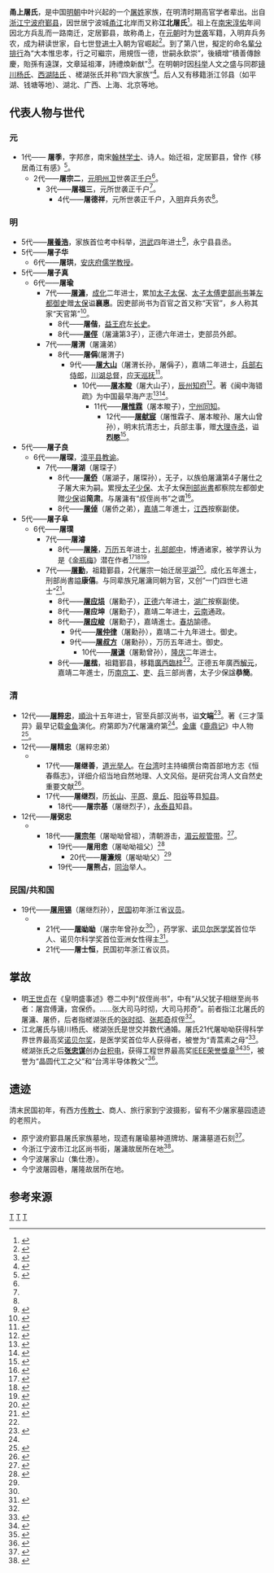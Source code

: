 '''甬上屠氏'''，是中国[[明朝|明朝]]中叶兴起的一个[[屠姓|屠姓]]家族，在明清时期高官学者辈出。出自[[浙江|浙江]][[宁波府|宁波府]][[鄞县|鄞县]]，因世居宁波城[[甬江|甬江]]北岸而又称'''江北屠氏'''<ref name="tu family yidu">{{cite web |url=http://news.cnnb.com.cn/system/2015/11/29/008436082.shtml |title=據專家考證 屠呦呦祖上為鄞縣望族屠氏 |publisher=中国宁波网 |date=2015-11-29 |access-date=2021-05-29 |archive-date=2021-06-02 |archive-url=https://web.archive.org/web/20210602212628/http://news.cnnb.com.cn/system/2015/11/29/008436082.shtml |dead-url=no }}</ref>。祖上在[[南宋|南宋]][[淳佑|淳佑]]年间因北方兵乱而一路南迁，定居鄞县，故称甬上，在[[元朝|元朝]]时为[[世袭|世袭]]军籍，入明弃兵务农，成为耕读世家，自七世登[[进士|进士]]入朝为官崛起<ref name="simingzhutan">{{cite book|volume=46卷 |title=《四明談助》|author=徐兆昺  |year=1828 |location=宁波府 |page=17 |publisher=Columbia University（原本收藏）}}</ref>。到了第八世，擬定的命名[[昭穆|輩分排行]]為“大本惟忠孝，行之可繼宗，用規恆一德，世嗣永欽崇”，後續增“積善傳餘慶，貽孫有遠謀，文章延祖澤，詩禮煥新猷”<ref>{{Cite web |url=http://blog.sina.com.cn/s/blog_ae6f81280102vxk4.html |title=屠呦呦宗谱寻访记 |access-date=2019-05-08 |archive-date=2019-05-08 |archive-url=https://web.archive.org/web/20190508125605/http://blog.sina.com.cn/s/blog_ae6f81280102vxk4.html |dead-url=no }}</ref>。在明朝时因[[科举|科举]]人文之盛与同郡[[镜川杨氏|镜川杨氏]]、[[:Category:西湖陆氏|西湖陆氏]] 、槎湖张氏并称“四大家族”<ref name="ningbo tu">{{cite web |url=http://daily.cnnb.com.cn/nbwb/html/2015-11/29/content_915026.htm?div=-1 |title=宁波屠氏的渊源 |publisher=宁波晚报 |author=屠柏荣 |date=2015年11月29日 星期日 |access-date=2016年6月6日 |archive-date=2019年4月4日 |archive-url=https://web.archive.org/web/20190404003352/http://daily.cnnb.com.cn/nbwb/html/2015-11/29/content_915026.htm?div=-1 |dead-url=no }}</ref>。后人又有移籍浙江邻县（如平湖、钱塘等地）、湖北、广西、上海、北京等地。

==代表人物与世代==
===元===
* 1代—— '''屠季'''，字邦彦，南宋[[翰林学士|翰林学士]]、诗人。始迁祖，定居鄞县，曾作《移居甬江有感》<ref>{{cite web |url=http://sou-yun.com/poemindex.aspx?dynasty=Song&author=%E5%B1%A0%E5%AD%A3 |title=屠季 |publisher=诗词索引 |access-date=2016-06-06 |archive-date=2017-06-15 |archive-url=https://web.archive.org/web/20170615041858/http://sou-yun.com/PoemIndex.aspx?dynasty=Song&author=%e5%b1%a0%e5%ad%a3 |dead-url=no }}</ref>。
** 2代——'''屠宗二'''，[[元朝|元]][[明州|明州]][[衛所制|卫]]世袭正[[千户|千户]]<ref name="tu family yidu"/>。
*** 3代——'''屠福三'''，元所世袭正千户<ref name="tu family yidu"/>。
**** 4代——'''屠德祥'''，元所世袭正千户，入[[明朝|明]]弃兵务农<ref name="tu family yidu"/>。

===明===
* 5代——'''[[屠養浩|屠養浩]]'''，家族首位考中科举，[[洪武|洪武]]四年进士<ref>{{cite web|url=http://jdfz.org.cn:8000/view.aspx?id=828&catid=9|title=江东历代望族和宗族中的进士|publisher=江东史志|author=东书|date=2012-11-07|deadurl=yes|archiveurl=https://web.archive.org/web/20140727171519/http://jdfz.org.cn:8000/view.aspx?id=828&catid=9|archivedate=2014-07-27|access-date=2016-06-06}}</ref>，永宁县县丞。
* 5代——'''屠子华'''
** 6代——'''屠珙'''，[[安庆府|安庆府]][[府教授|儒学教授]]。
* 5代——'''屠子真'''
** 6代——'''屠瑜''' 
*** 7代——'''[[屠滽|屠滽]]'''，[[成化|成化]]二年进士，累加[[太子太保|太子太保]]、[[太子太傅|太子太傅]][[吏部尚书|吏部尚书]]兼[[左都御史|左都御史]]赠[[太保|太保]]谥'''襄惠'''。因吏部尚书为百官之首又称“天官”，乡人称其家“天官第”<ref>{{cite web|url=http://www.jbsz.gov.cn/detail.asp?xw_id=899|title=三朝元老--屠滽|publisher=江北区史志|date=2010-10-12}}{{dead link|date=2018年3月 |bot=InternetArchiveBot |fix-attempted=yes }}</ref>。
**** 8代——'''屠偕'''，[[明朝王府|益王府]]左[[长史|长史]]。
**** 8代——'''[[屠俓|屠俓]]'''（屠滽第3子），正德六年进士，吏部员外郎。
*** 7代——'''屠渭'''（屠滽弟）
**** 8代——'''屠偁'''(屠渭子)
***** 9代——'''[[屠大山|屠大山]]'''（屠渭长孙，屠偁子），嘉靖二年进士，[[兵部右侍郎|兵部右侍郎]]，[[湖廣貴州四川總督|川湖总督]]，[[應天巡撫|应天巡抚]]<ref>{{cite web|url=http://www.nbdaj.gov.cn/dandt/ysrw/mc/200712/t20071226_6244.html |title=屠大山 |publisher=宁波档案网 |date=2015-04-27}}</ref>。
****** 10代——'''[[屠本畯|屠本畯]]'''（屠大山子），[[辰州|辰州]][[知府|知府]]<ref>{{cite web |url=http://agri-history.ihns.ac.cn/agriculturists/tbj.htm |title=屠本畯 |access-date=2016-06-06 |archive-date=2016-07-04 |archive-url=https://web.archive.org/web/20160704104032/http://agri-history.ihns.ac.cn/agriculturists/tbj.htm |dead-url=no }}</ref>。著《闽中海错疏》为中国最早海产志<ref>{{cite web |url=http://www.szkp.org.cn/kejishiliao/kjkjwxz-zlsw-03.htm |title=《闽中海错疏》 |publisher=苏州科普之窗 |author=科技史料 |access-date=2016-06-06 |archive-date=2019-08-14 |archive-url=https://web.archive.org/web/20190814095748/http://www.szkp.org.cn/kejishiliao/kjkjwxz-zlsw-03.htm |dead-url=no }}</ref><ref>{{cite web |url=http://www.zjwh.gov.cn/dtxx/zjwh/2015-12-12/193477.htm |title=祖先屠本畯写就的《闽中海错疏》是中国最早的海产动物志 |publisher=浙江文化厅 |author=杭州日报 |date=2015-12-12 |access-date=2016-06-06 |archive-url=https://web.archive.org/web/20190403231415/http://www.zjwh.gov.cn/dtxx/zjwh/2015-12-12/193477.htm |archive-date=2019-04-03 |dead-url=yes }}</ref>。
******* 11代——'''[[屠惟霖|屠惟霖]]'''（屠本畯子），[[宁州|宁州]][[同知|同知]]。
******** 12代——'''[[屠献宸|屠献宸]]'''（屠惟霖子、屠本畯孙、屠大山曾孙），明末抗清志士，兵部主事，赠[[大理寺丞|大理寺丞]]，谥'''烈愍'''<ref>{{cite web |url=http://www.guoxue123.com/new/0001/nms/075.htm |title=宁波华夏等人的密谋反清 |publisher=国学网 |author=南明史 |access-date=2016-06-06 |archive-date=2018-10-28 |archive-url=https://web.archive.org/web/20181028112433/http://www.guoxue123.com/new/0001/nms/075.htm |dead-url=no }}</ref>。
* 5代——'''屠子良'''
** 6代——'''屠琛'''，[[漳平市|漳平县]][[教谕|教谕]]。
*** 7代——'''屠湖'''（屠琛子）
**** 8代——'''[[屠侨|屠侨]]'''（屠湖子，屠琛孙），无子，以族伯屠滽第4子屠仕之子屠大来为嗣。累授[[太子少保|太子少保]]、太子太保[[刑部尚書|刑部尚書]]都察院左都御史贈[[少保|少保]]谥'''简肃'''。与屠滽有“叔侄尚书”之谓<ref name="wang shizhen">{{cite web |url=http://wenxian.fanren8.com/06/15/598/3.htm |title=《皇明盛事述》●卷二○叔侄尚书 |publisher=史藏 |author=王世贞（明） |access-date=2016-06-06 |archive-date=2016-08-07 |archive-url=https://web.archive.org/web/20160807030712/http://wenxian.fanren8.com/06/15/598/3.htm |dead-url=no }}</ref>。
**** 8代——'''[[屠倬_(嘉靖進士)|屠倬]]'''（屠侨之弟），[[嘉靖|嘉靖]]二年進士，[[江西|江西]]按察副使。
* 5代——'''屠子阜'''
**6代——'''屠璞'''
***7代——'''屠濬'''
**** 8代——'''[[屠隆|屠隆]]'''，[[万历|万历]]五年进士，[[礼部|礼部]][[郎中|郎中]]，博通诸家，被学界认为是《[[金瓶梅|金瓶梅]]》潜在作者<ref>{{cite web |url=http://www.guoxue123.com/new/0002/jpmzlhbnk/022.htm |title=金瓶梅作者屠隆考 |publisher=国学导航 |author=黄霖 |year=1983 |access-date=2016-06-06 |archive-date=2018-10-23 |archive-url=https://web.archive.org/web/20181023091042/http://guoxue123.com/new/0002/jpmzlhbnk/022.htm |dead-url=no }}</ref><ref>{{cite book| |title=《金瓶梅研究二十年》|author=魏子雲  |year=1993 |location=台北 |page=131  |isbn=9789570507812 |publisher=臺灣商務印書館}}</ref><ref>{{cite book| |title=《金瓶梅的作者是誰: 中國文學史公案試解》|author=魏子雲  |year=1998 |location=台北 |page=176  |isbn=9789570514674 |publisher=臺灣商務印書館}}</ref>。
*** 7代——'''[[屠勳|屠勳]]'''，祖籍鄞县，2代屠宗一始迁居[[平湖|平湖]]<ref name="Tu family name">{{cite web |url=http://www.qulishi.com/baijiaxing/279.htm |title=屠氏 |publisher=趣历史 |access-date=2016-06-06 |archive-date=2020-06-28 |archive-url=https://web.archive.org/web/20200628003717/http://www.qulishi.com/baijiaxing/279.htm |dead-url=no }}</ref>。成化五年進士，刑部尚書謚'''康僖'''。与同辈族兄屠滽同朝为官，又创“一门四世七进士”<ref>{{cite web |url=http://ph2009.zjol.com.cn/phnews/system/2009/11/09/011562719.shtml |title=一门四世七进士的屠氏 |publisher=平湖网 |date=2009年11月9日 |access-date=2016年6月6日 |archive-date=2019年4月4日 |archive-url=https://web.archive.org/web/20190404003510/http://ph2009.zjol.com.cn/phnews/system/2009/11/09/011562719.shtml |dead-url=no }}</ref>。
**** 8代——'''[[屠应埙|屠应埙]]'''（屠勳子），[[正德_(明朝)|正德]]六年进士，[[湖广|湖广]]按察副使。
**** 8代——'''屠应坤'''（屠勳子），嘉靖二年进士，[[云南|云南]]通政。
**** 8代——'''[[屠应峻|屠应峻]]'''（屠勳子），嘉靖進士。[[春坊|春坊]]諭德。
***** 9代——'''[[屠仲律|屠仲律]]'''（屠勳孙），嘉靖二十九年进士。御史。
***** 9代——'''[[屠叔方|屠叔方]]'''（屠勳孙），万历五年进士。御史。
****** 10代——'''[[屠谦|屠谦]]'''（屠勳曾孙），[[隆慶_(明朝)|隆庆]]二年进士。
**** 8代——'''[[屠楷|屠楷]]'''，祖籍鄞县，移籍[[廣西|廣西]][[臨桂|臨桂]]<ref name="Tu family name"/>。正德五年廣西[[解元|解元]]，嘉靖二年進士，历[[南京工部尚书|南京工]]、[[南京吏部尚书|吏]]、[[南京兵部尚书|兵]]三部尚書，太子少保諡'''恭簡'''。

===清===
* 12代——'''[[屠粹忠|屠粹忠]]'''，[[順治|順治]]十五年进士，官至兵部汉尚书，谥'''文端'''<ref>{{cite web |url=http://authority.ddbc.edu.tw/person/search.php?aid=A012912 |title=屠粹忠 |publisher=中研院历史研究所 |access-date=2016-06-06 |archive-url=https://web.archive.org/web/20160816134709/http://authority.ddbc.edu.tw/person/search.php?aid=A012912 |archive-date=2016-08-16 |dead-url=yes }}</ref>。著《三才藻异》最早记载[[金鱼|金鱼]]演化。府第即为7代屠滽府第<ref name="simingzhutan"/>。[[金庸|金庸]]《[[鹿鼎记|鹿鼎记]]》中人物<ref>{{cite web |url=http://www.bl.net.cn/doc/gcbl/rsbl/qznj/blldscx/qd/content/27053.shtml |title=屠粹忠 |publisher=北仑历代诗词选 |author=北仑之窗 |access-date=2016-06-06 |archive-url=https://web.archive.org/web/20160804192226/http://www.bl.net.cn/doc/gcbl/rsbl/qznj/blldscx/qd/content/27053.shtml |archive-date=2016-08-04 |dead-url=yes }}</ref>。
* 12代——'''屠精忠'''（屠粹忠弟）
****** 17代——'''屠继善'''，[[道光|道光]][[举人|举人]]。在[[台湾|台湾]]时主持编撰台南首部地方志《恒春縣志》，详细介绍当地自然地理、人文风俗。是研究台湾人文自然史重要文献<ref>{{cite web |url=http://9462.tw.tranews.com/Show/Style3/Column/c1_Column.asp?SItemId=0131030&ProgramNo=A100051000001&SubjectNo=1565 |title=恆春古傳說 |publisher=恆春牡丹滿州 |author=鄭宇超 |date=2005-09-13 |access-date=2016-06-07 |archive-date=2019-04-04 |archive-url=https://web.archive.org/web/20190404003432/http://9462.tw.tranews.com/Show/Style3/Column/c1_Column.asp?SItemId=0131030&ProgramNo=A100051000001&SubjectNo=1565 |dead-url=no }}</ref>。
****** 17代——'''屠继烈'''，历[[长山|长山]]、[[平原|平原]]、[[章丘|章丘]]、[[阳谷|阳谷]]等县[[知县|知县]]。
******* 18代——'''屠宗基'''（屠继烈子），[[永泰县|永泰县]]知县。
* 12代——'''屠弼忠'''
******* 18代——'''[[屠宗年|屠宗年]]'''（屠呦呦曾祖），清朝游击，[[湄云舰|湄云舰]][[管带|管带]]。<ref>{{cite web|url=http://v.yc.ifeng.com/book/ts/8275/624852.htm |title=近代国造舰船志 |publisher=凤凰书城 |author=陈悦 |date=2011-05-24}}</ref>。
******** 19代——'''屠用悆'''（屠呦呦祖父）<ref name="tu family open">{{cite web |url=http://www.thepaper.cn/newsDetail_forward_1406747 |title=屠呦呦身世公开：父母两家均为宁波史上名门望族 |publisher=澎湃 |author=长三角政商 |date=2015-12-09 |access-date=2016-06-06 |archive-date=2020-01-28 |archive-url=https://web.archive.org/web/20200128215751/http://www.thepaper.cn/newsDetail_forward_1406747 |dead-url=no }}</ref>
********* 20代——'''屠濂规'''（屠呦呦父）<ref name="tu family open"/>
******** 19代——'''屠熊占'''，[[同治|同治]]举人。

===民国/共和国===

* 19代——'''[[屠用锡|屠用锡]]'''（屠继烈孙），[[中華民國|民国]]初年浙江省[[议员|议员]]。
*** 21代——'''[[屠呦呦|屠呦呦]]'''（屠宗年曾孙女<ref name="tu family open"/>），药学家、[[诺贝尔医学奖|诺贝尔医学奖]]首位华人、诺贝尔科学奖首位亚洲女性得主<ref>{{cite web |url=http://www.bbc.com/zhongwen/trad/science/2015/10/151005_chinese_tu_youyou_nobel_prize_medicine |title=新聞人物：中國首位諾貝爾醫學獎獲得者屠呦呦 |publisher=BBC中文网 |date=2015年10月5日 |access-date=2016年6月6日 |archive-date=2019年4月10日 |archive-url=https://web.archive.org/web/20190410231918/https://www.bbc.com/zhongwen/trad/science/2015/10/151005_chinese_tu_youyou_nobel_prize_medicine |dead-url=no }}</ref>。
*** 21代——'''屠士恒'''，民国初年浙江省议员。

==掌故==
* 明[[王世贞|王世贞]]在《皇明盛事述》卷二中列“叔侄尚书”，中有“从父犹子相继至尚书者：屠宫傅滽，宫保侨。……张大司马时彻，大司马邦奇”。前者指江北屠氏的屠滽、屠侨，后者指槎湖张氏的[[张时彻|张时彻]]、[[张邦奇|张邦奇]]叔侄<ref name="wang shizhen"/>。
* 江北屠氏与镜川杨氏、槎湖张氏是世交并数代通婚。屠氏21代屠呦呦获得科学界世界最高奖[[诺贝尔奖|诺贝尔奖]]，是医学奖首位华人获得者，被誉为“青蒿素之母”<ref>{{cite web |url=http://std.stheadline.com/yesterday/loc/1006ao04.html |title=「青蒿素之母」屠呦呦首位華人獲醫學諾獎 |publisher=星島日報 |date=2015-10-06 }}{{Dead link|date=2019年11月 |bot=InternetArchiveBot |fix-attempted=yes }}</ref>。槎湖张氏之后'''[[张忠谋|张忠谋]]'''创办[[台积电|台积电]]，获得工程世界最高奖[[IEEE荣誉獎章|IEEE荣誉獎章]]<ref>{{cite web |url=http://v.ifeng.com/history/renwujingdian/201107/bb4622ef-6a10-4424-a08f-2001913d7302.shtml |title=张忠谋：以“破坏性创新”获得IEEE荣誉勋章 |publisher=凤凰视频 |date=2011-07-19 |access-date=2016-06-06 |archive-date=2019-04-04 |archive-url=https://web.archive.org/web/20190404003545/http://v.ifeng.com/history/renwujingdian/201107/bb4622ef-6a10-4424-a08f-2001913d7302.shtml |dead-url=no }}</ref><ref>{{cite web|url=http://www.moneydj.com/kmdj/news/NewsViewer.aspx?a=196e60f3-c879-4cd7-a5a8-169caf8e404c |title=張忠謀榮獲2011年IEEE榮譽獎章 |publisher=財經知識庫 |author=MoneyDJ理財網 |date=2011-08-11}}</ref>，被誉为“晶圆代工之父”和“台湾半导体教父”<ref>{{cite web |url=http://www.china.com.cn/chinese/TCC/haixia/32820.htm |title=“半导体教父”张忠谋 |publisher=中国网 |author=环球时报 |date=2001年5月8日 |access-date=2016年6月6日 |archive-date=2005年9月23日 |archive-url=https://web.archive.org/web/20050923125030/http://china.com.cn/chinese/TCC/haixia/32820.htm |dead-url=no }}</ref>。

==遗迹==
清末民国初年，有西方[[传教士|传教士]]、商人、旅行家到宁波摄影，留有不少屠家墓园遗迹的老照片。
* 原宁波府鄞县屠氏家族墓地，现遗有屠瑜墓神道牌坊、屠滽墓道石刻<ref>{{cite web |url=http://www.showchina.org/wenhua/whbh/1/200911/t468298.htm |title=宁波鄞州区屠滽墓道碑保护工程即将完工 |publisher=文化保护 |access-date=2016-06-06 |archive-date=2019-04-04 |archive-url=https://web.archive.org/web/20190404003446/http://www.showchina.org/wenhua/whbh/1/200911/t468298.htm |dead-url=no }}</ref>。
* 今浙江宁波市江北区尚书街，屠滽故居所在地<ref>{{cite web |url=http://www.zjww.gov.cn/pcrj/2009-07-07/12524106.shtml?l=y |title=屠滽与屠滽故居 |publisher=浙江省文物局 |author=李文国 |date=2009-06-22 }}{{Dead link|date=2019年11月 |bot=InternetArchiveBot |fix-attempted=yes }}</ref>。
* 今宁波屠家山（集仕港）。
* 今宁波屠园巷，屠隆故居所在地。
{{Gallery
|File:The tomb of Tu Jian 1917-1919 Ningpo Chekiang by Sidney David Gamble.jpg|江北屠氏之屠健墓，[[美国|美国]]摄影家[[甘博|甘博]]摄于1917至1919年。
|File:The tomb of Tu Yu 1917-1919 by Sidney David Gamble.jpg|江北屠氏之屠瑜（屠滽父）墓，美国摄影家甘博摄于1917至1919年。
|File:The tomb of Tu Yu in Ningpo Chekiang 1857 by The The Illustrated London News.jpg|1857年[[英国|英国]]《伦敦新闻画报》刊宁波“中国皇陵”，应为屠氏之屠瑜墓，应为[[圣公会|圣公会]]传教士[[禄赐|禄赐]]回英国据访甬印象所作。
|File:Tu family cemetery 1907 Ningpo Chekiang.jpg|晚清屠氏家族墓园，攝於1907年
}}
==参考来源==
{{reflist|3}}

{{明朝鄞县四大家族}}

[[Category:鄞县家族|T]]
[[Category:鄞县人|T]]
[[Category:甬上屠氏|T]]